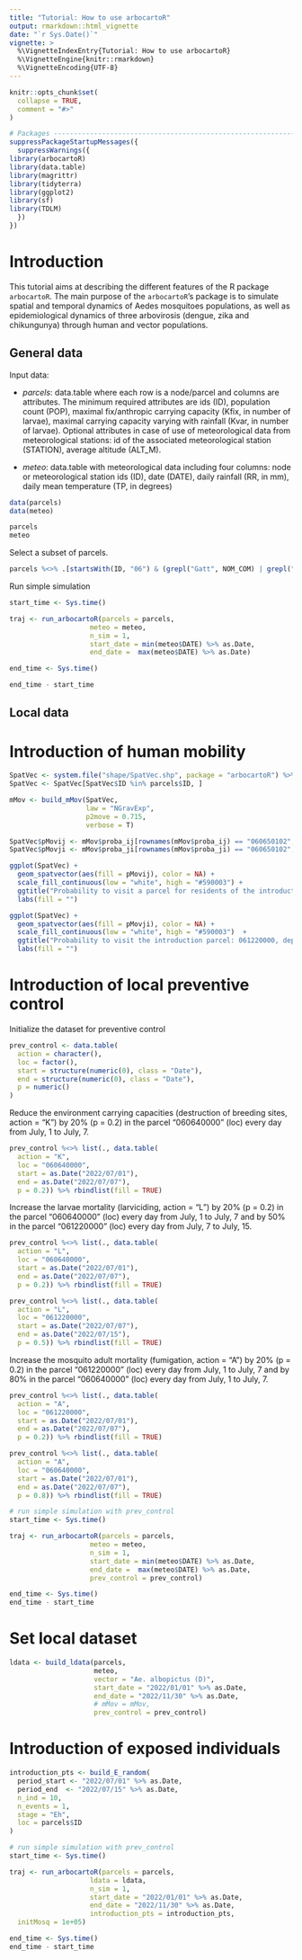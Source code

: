 ```yaml
---
title: "Tutorial: How to use arbocartoR"
output: rmarkdown::html_vignette
date: "`r Sys.Date()`"
vignette: >
  %\VignetteIndexEntry{Tutorial: How to use arbocartoR}
  %\VignetteEngine{knitr::rmarkdown}
  %\VignetteEncoding{UTF-8}
---
```


```r
knitr::opts_chunk$set(
  collapse = TRUE,
  comment = "#>"
)
```

```r

# Packages --------------------------------------------------------------------
suppressPackageStartupMessages({
  suppressWarnings({
library(arbocartoR)
library(data.table)
library(magrittr)
library(tidyterra)
library(ggplot2)
library(sf)
library(TDLM)
  })
})
```

# Introduction

This tutorial aims at describing the different features of the R package `arbocartoR`. 
The main purpose of the `arbocartoR`'s package is to simulate spatial and temporal dynamics of Aedes mosquitoes populations, as well as epidemiological dynamics of three arbovirosis (dengue, zika and chikungunya) through human and vector populations.

## General data
Input data:

* *parcels*: data.table where each row is a node/parcel and columns are attributes. The minimum required attributes are ids (ID), population count (POP), maximal fix/anthropic carrying capacity (Kfix, in number of larvae), maximal carrying capacity varying with rainfall (Kvar, in number of larvae). Optional attributes in case of use of meteorological data from meteorological stations: id of the associated meteorological station (STATION), average altitude (ALT_M).

* *meteo*: data.table with meteorological data including four columns: node or meteorological station ids (ID), date (DATE), daily rainfall (RR, in mm), daily mean temperature (TP, in degrees)

```r
data(parcels)
data(meteo)

parcels
meteo
```

Select a subset of parcels.

```r
parcels %<>% .[startsWith(ID, "06") & (grepl("Gatt", NOM_COM) | grepl("Saint-Jeannet", NOM_COM) | grepl("La Gaude", NOM_COM)),]
```

Run simple simulation

```r
start_time <- Sys.time()

traj <- run_arbocartoR(parcels = parcels,
                    meteo = meteo,
                    n_sim = 1,
                    start_date = min(meteo$DATE) %>% as.Date,
                    end_date =  max(meteo$DATE) %>% as.Date)

end_time <- Sys.time()

end_time - start_time
```

## Local data

# Introduction of human mobility

```r

SpatVec <- system.file("shape/SpatVec.shp", package = "arbocartoR") %>% terra::vect(.)
SpatVec <- SpatVec[SpatVec$ID %in% parcels$ID, ]

mMov <- build_mMov(SpatVec,
                   law = "NGravExp",
                   p2move = 0.715,
                   verbose = T)

SpatVec$pMovij <- mMov$proba_ij[rownames(mMov$proba_ij) == "060650102",]
SpatVec$pMovji <- mMov$proba_ji[rownames(mMov$proba_ji) == "060650102",]

ggplot(SpatVec) +
  geom_spatvector(aes(fill = pMovij), color = NA) +
  scale_fill_continuous(low = "white", high = "#590003") +
  ggtitle("Probability to visit a parcel for residents of the introduction parcel: 061220000") +
  labs(fill = "")

ggplot(SpatVec) +
  geom_spatvector(aes(fill = pMovji), color = NA) +
  scale_fill_continuous(low = "white", high = "#590003")  +
  ggtitle("Probability to visit the introduction parcel: 061220000, depending on the residence") +
  labs(fill = "")

```

# Introduction of local preventive control

Initialize the dataset for preventive control

```r
prev_control <- data.table(
  action = character(),
  loc = factor(),
  start = structure(numeric(0), class = "Date"),
  end = structure(numeric(0), class = "Date"),
  p = numeric()
)
```

Reduce the environment carrying capacities (destruction of breeding sites, action = "K") by 20% (p = 0.2) in the parcel "060640000" (loc) every day from July, 1 to July, 7.

```r
prev_control %<>% list(., data.table(
  action = "K",
  loc = "060640000",
  start = as.Date("2022/07/01"),
  end = as.Date("2022/07/07"),
  p = 0.2)) %>% rbindlist(fill = TRUE)
```

Increase the larvae mortality (larviciding, action = "L") by 20% (p = 0.2) in the parcel "060640000" (loc) every day from July, 1 to July, 7 and by 50% in the parcel "061220000" (loc) every day from July, 7 to July, 15.

```r
prev_control %<>% list(., data.table(
  action = "L",
  loc = "060640000",
  start = as.Date("2022/07/01"),
  end = as.Date("2022/07/07"),
  p = 0.2)) %>% rbindlist(fill = TRUE)

prev_control %<>% list(., data.table(
  action = "L",
  loc = "061220000",
  start = as.Date("2022/07/07"),
  end = as.Date("2022/07/15"),
  p = 0.5)) %>% rbindlist(fill = TRUE)

```

Increase the mosquito adult mortality  (fumigation, action = "A") by 20% (p = 0.2) in the parcel "061220000" (loc) every day from July, 1 to July, 7 and by 80% in the parcel "060640000" (loc) every day from July, 1 to July, 7.

```r
prev_control %<>% list(., data.table(
  action = "A",
  loc = "061220000",
  start = as.Date("2022/07/01"),
  end = as.Date("2022/07/07"),
  p = 0.2)) %>% rbindlist(fill = TRUE)

prev_control %<>% list(., data.table(
  action = "A",
  loc = "060640000",
  start = as.Date("2022/07/01"),
  end = as.Date("2022/07/07"),
  p = 0.8)) %>% rbindlist(fill = TRUE)
```

```r

# run simple simulation with prev_control
start_time <- Sys.time()

traj <- run_arbocartoR(parcels = parcels,
                    meteo = meteo,
                    n_sim = 1,
                    start_date = min(meteo$DATE) %>% as.Date,
                    end_date =  max(meteo$DATE) %>% as.Date,
                    prev_control = prev_control)

end_time <- Sys.time()
end_time - start_time
```

# Set local dataset
```r
ldata <- build_ldata(parcels,
                     meteo,
                     vector = "Ae. albopictus (D)",
                     start_date = "2022/01/01" %>% as.Date,
                     end_date = "2022/11/30" %>% as.Date,
                     # mMov = mMov,
                     prev_control = prev_control)

```

# Introduction of exposed individuals

```r
introduction_pts <- build_E_random(
  period_start <- "2022/07/01" %>% as.Date,
  period_end  <- "2022/07/15" %>% as.Date,
  n_ind = 10,
  n_events = 1,
  stage = "Eh",
  loc = parcels$ID
)

# run simple simulation with prev_control
start_time <- Sys.time()

traj <- run_arbocartoR(parcels = parcels,
                    ldata = ldata,
                    n_sim = 1,
                    start_date = "2022/01/01" %>% as.Date,
                    end_date = "2022/11/30" %>% as.Date,
                    introduction_pts = introduction_pts,
  initMosq = 1e+05)

end_time <- Sys.time()
end_time - start_time
```
